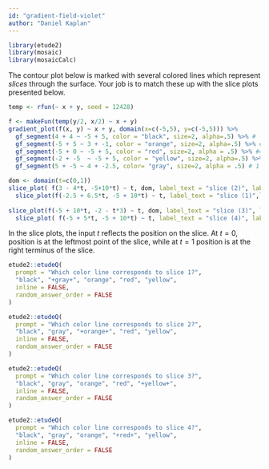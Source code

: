 ```yaml
---
id: "gradient-field-violet"
author: "Daniel Kaplan"
---
```


```r
library(etude2)
library(mosaic)
library(mosaicCalc)
```


The contour plot below is marked with several colored lines which represent *slices* through the surface. Your job is to match these up with the slice plots presented below.

```r
temp <- rfun(~ x + y, seed = 12428)

f <- makeFun(temp(y/2, x/2) ~ x + y)
gradient_plot(f(x, y) ~ x + y, domain(x=c(-5,5), y=c(-5,5))) %>%
  gf_segment(4 + 4 ~ -5 + 5, color = "black", size=2, alpha=.5) %>% # 
  gf_segment(-5 + 5 ~ 3 + -1, color = "orange", size=2, alpha=.5) %>% #2
  gf_segment(-5 + 0 ~ -5 + 5, color = "red", size=2, alpha = .5) %>% #4
  gf_segment(-2 + -5  ~ -5 + 5, color = "yellow", size=2, alpha=.5) %>% # 3
  gf_segment(5 + -5 ~ 4 + -2.5, color= "gray", size=2, alpha = .5) # 1
```


```r
dom <- domain(t=c(0,1))
slice_plot( f(3 - 4*t, -5+10*t) ~ t, dom, label_text = "slice (2)", label_x=.9) %>%
  slice_plot(f(-2.5 + 6.5*t, -5 + 10*t) ~ t, label_text = "slice (1)",label_x=.8)
  
slice_plot(f(-5 + 10*t, -2 - t*3) ~ t, dom, label_text = "slice (3)", label_x = 3 ) %>%
  slice_plot( f(-5 + 5*t, -5 + 10*t) ~ t, label_text = "slice (4)", label_x=.3) 
```

In the slice plots, the input $t$ reflects the position on the slice. At $t=0$, position is at the leftmost point of the slice, while at $t=1$ position is at the right terminus of the slice.


```r
etude2::etudeQ(
  prompt = "Which color line corresponds to slice 1?",
  "black", "+gray+", "orange", "red", "yellow",
  inline = FALSE,
  random_answer_order = FALSE
)
```

```r
etude2::etudeQ(
  prompt = "Which color line corresponds to slice 2?",
  "black", "gray", "+orange+", "red", "yellow",
  inline = FALSE,
  random_answer_order = FALSE
)
```

```r
etude2::etudeQ(
  prompt = "Which color line corresponds to slice 3?",
  "black", "gray", "orange", "red", "+yellow+",
  inline = FALSE,
  random_answer_order = FALSE
)
```

```r
etude2::etudeQ(
  prompt = "Which color line corresponds to slice 4?",
  "black", "gray", "orange", "+red+", "yellow",
  inline = FALSE,
  random_answer_order = FALSE
)
```

